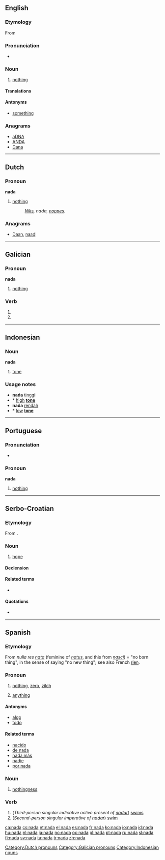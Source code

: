 {{also|Nada|Naďa}}
==English==

===Etymology===
From {{etyl|es}} {{term|nada||nothing|lang=es}}

===Pronunciation===
* {{rhymes|ɑːdə}}

===Noun===
{{en-noun|?}}

# {{informal|singulare tantum}} [[nothing]]

====Translations====
{{trans-see|nothing}}

====Antonyms====
* [[something]]

===Anagrams===
* [[aDNA#English|aDNA]]
* [[ANDA#English|ANDA]]
* [[Dana#English|Dana]]

----

==Dutch==

===Pronoun===
'''nada'''

# [[nothing]]
#: ''[[niks|Niks]], nada, [[noppes]].''

===Anagrams===
* [[Daan#Dutch|Daan]], [[naad#Dutch|naad]]

[[Category:Dutch pronouns]]

----

==Galician==

===Pronoun===
'''nada'''

# [[nothing]]

[[Category:Galician pronouns]]

===Verb===
{{gl-verb-form}}

# {{conjugation of|[[nadar#Galician|nadar]]||3|s|pres|ind}}
# {{conjugation of|[[nadar#Galician|nadar]]||2|s|imp}}

----

==Indonesian==

===Noun===
'''nada'''

# [[tone]]

===Usage notes===
* '''nada''' [[tinggi]]
* * [[high]] '''[[tone]]'''
* '''nada''' [[rendah]]
* * [[low]] '''[[tone]]'''

[[Category:Indonesian nouns]]

----

==Portuguese==

===Pronunciation===
* {{SAMPA|/"nada/}}

===Pronoun===
'''nada'''  {{context|Indefinite pronoun}}

# [[nothing]]

----

==Serbo-Croatian==

===Etymology===
From {{proto|Slavic|nada||nadědja|lang=sh}}.

===Noun===
{{sh-noun|g=f|head=náda|r|нада|на́да}}

# [[hope]]

====Declension====
{{sh-decl-noun
|náda|nade
|nade|nada
|nadi|nadama
|nadu|nade
|nȃdo|nade
|nadi|nadama
|nadom|nadama
}}

====Related terms====
* {{l|sh|nadati|nádati se}}

====Quotations====
* {{seeCites|lang=sh}}

----

==Spanish==

===Etymology===
From {{etyl|la|es}} ''nulla res [[nata]]'' (feminine of ''[[natus]]'', and this from ''[[nasci]]'') = "no born thing", in the sense of saying "no new thing"; see also French [[rien]].

===Pronoun===
{{infl|es|pronoun}}

# [[nothing]], [[zero]], [[zilch]]
#: {{usex|No hay '''nada''' sobre la mesa.|translation=There is nothing on the table.}}
# {{context|when used with a negative verb|lang=es}} [[anything]]
#: {{usex|No veo '''nada'''.|translation=I don’t see '''anything'''.}}

====Antonyms====
* [[algo]]
* [[todo]]

====Related terms====
* [[nacido]]
* [[de nada]]
* [[nada más]]
* [[nadie]]
* [[por nada]]

===Noun===
{{es-noun-f|-}}

# [[nothingness]]

===Verb===
{{es-verb-form|nadar}}

# (''Third-person singular indicative active present of [[nadar]]'') [[swims]]
# (''Second-person singular imperative of [[nadar]]'') [[swim]]

[[ca:nada]]
[[cs:nada]]
[[et:nada]]
[[el:nada]]
[[es:nada]]
[[fr:nada]]
[[ko:nada]]
[[io:nada]]
[[id:nada]]
[[hu:nada]]
[[nl:nada]]
[[ja:nada]]
[[no:nada]]
[[oc:nada]]
[[pl:nada]]
[[pt:nada]]
[[ru:nada]]
[[sl:nada]]
[[fi:nada]]
[[sv:nada]]
[[ta:nada]]
[[tr:nada]]
[[zh:nada]]